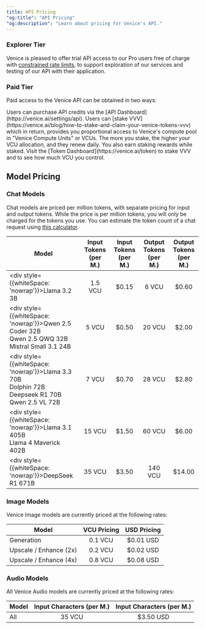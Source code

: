 ```yaml
---
title: API Pricing
"og:title": "API Pricing"
"og:description": "Learn about pricing for Venice's API."
---
```


### Explorer Tier

Venice is pleased to offer trial API access to our Pro users free of charge with [constrained rate limits](/api-reference/rate-limiting#explorer-tier-rate-limits), to support exploration of our services and testing of our API with their application.

### Paid Tier

Paid access to the Venice API can be obtained in two ways:

<Steps>
  <Step title="Purchased API Credits">
    Users can purchase API credits via the [API Dashboard](https://venice.ai/settings/api).
  </Step>

  <Step title="Stake VVV">
    Users can [stake VVV](https://venice.ai/blog/how-to-stake-and-claim-your-venice-tokens-vvv) which in return, provides you proportional access to
    Venice's compute pool in "Venice Compute Units" or VCUs. The more you stake, the higher your VCU allocation, and they renew daily. You also earn
    staking rewards while staked. Visit the [Token Dashboard](https://venice.ai/token) to stake VVV and to see how much VCU you control.
  </Step>
</Steps>


## Model Pricing

### Chat Models

Chat models are priced per million tokens, with separate pricing for input and output tokens. While the price is per million tokens, you will only be charged for the tokens you use.
You can estimate the token count of a chat request using [this calculator](https://quizgecko.com/tools/token-counter).

| Model                                                                                                                        | Input Tokens (per M.) | Input Tokens (per M.) | Output Tokens (per M.) | Output Tokens (per M.) |
| ---------------------------------------------------------------------------------------------------------------------------- | :-------------------: | :-------------------: | :--------------------: | :--------------------: |
| <div style={{whiteSpace: 'nowrap'}}>Llama 3.2 3B</div>                                                                       | 1.5 VCU               | $0.15                 | 6 VCU                  | $0.60                  |
| <div style={{whiteSpace: 'nowrap'}}>Qwen 2.5 Coder 32B<br />Qwen 2.5 QWQ 32B<br />Mistral Small 3.1 24B</div>                | 5 VCU                 | $0.50                 | 20 VCU                 | $2.00                  |
| <div style={{whiteSpace: 'nowrap'}}>Llama 3.3 70B<br />Dolphin 72B <br />Deepseek R1 70B<br /> Qwen 2.5 VL 72B</div>         | 7 VCU                 | $0.70                 | 28 VCU                 | $2.80                  |
| <div style={{whiteSpace: 'nowrap'}}>Llama 3.1 405B<br />Llama 4 Maverick 402B</div>                                          | 15 VCU                | $1.50                 | 60 VCU                 | $6.00                  |
| <div style={{whiteSpace: 'nowrap'}}>DeepSeek R1 671B</div>                                                                   | 35 VCU                | $3.50                 | 140 VCU                | $14.00                 |

### Image Models

Venice Image models are currently priced at the following rates:

| Model                  | VCU Pricing           | USD Pricing           |
| ---------------------- | :-------------------: | :-------------------: |
| Generation             | 0.1 VCU               | $0.01 USD             |
| Upscale / Enhance (2x) | 0.2 VCU               | $0.02 USD             |
| Upscale / Enhance (4x) | 0.8 VCU               | $0.08 USD             |

### Audio Models

All Venice Audio models are currently priced at the following rates:

| Model       | Input Characters (per M.) | Input Characters (per M.) |
| ----------- | :-----------------------: | :-----------------------: |
| All         | 35 VCU                    | $3.50 USD                 |
